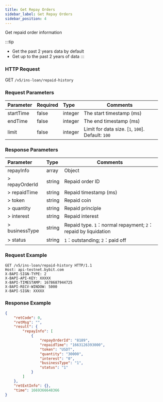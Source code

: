 ```yaml
---
title: Get Repay Orders
sidebar_label: Get Repay Orders
sidebar_position: 4
---
```

Get repaid order information

:::tip
* Get the past 2 years data by default
* Get up to the past 2 years of data
:::

### HTTP Request
GET `/v5/ins-loan/repaid-history`

### Request Parameters
| Parameter | Required | Type | Comments|
|:----- |:-------|:-----|------ |
|startTime | false | integer | The start timestamp (ms)|
|endTime | false | integer	| The end timestamp (ms) |
|limit | false | integer | Limit for data size. [`1`, `100`]. Default: `100` |

### Response Parameters
| Parameter | Type | Comments|
|:----- |:-----|----- |
|repayInfo | array | Object |
|> repayOrderId	| string | Repaid order ID |
|> repaidTime | string | Repaid timestamp (ms)|
|> token | string | Repaid coin |
|> quantity	| string | Repaid principle |
|> interest	| string | Repaid interest |
|> businessType	| string | Repaid type. `1`：normal repayment; `2`：repaid by liquidation |
|> status | string | `1`：outstanding; `2`：paid off |

### Request Example

```http
GET /v5/ins-loan/repaid-history HTTP/1.1
Host: api-testnet.bybit.com
X-BAPI-SIGN-TYPE: 2
X-BAPI-API-KEY: XXXXX
X-BAPI-TIMESTAMP: 1678687944725
X-BAPI-RECV-WINDOW: 5000
X-BAPI-SIGN: XXXXX
```

### Response Example

```json
{
    "retCode": 0,
    "retMsg": "",
    "result": {
        "repayInfo": [
            {
                "repayOrderId": "8189",
                "repaidTime": "1663126393000",
                "token": "USDT",
                "quantity": "30000",
                "interest": "0",
                "businessType": "1",
                "status": "1"
            }
        ]
    },
    "retExtInfo": {},
    "time": 1669366648366
}
```
